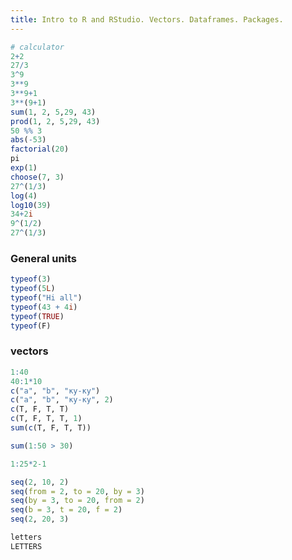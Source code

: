 ```yaml
---
title: Intro to R and RStudio. Vectors. Dataframes. Packages.
---
```

```r
# calculator
2+2
27/3
3^9
3**9
3**9+1
3**(9+1)
sum(1, 2, 5,29, 43)
prod(1, 2, 5,29, 43)
50 %% 3
abs(-53)
factorial(20)
pi
exp(1)
choose(7, 3)
27^(1/3)
log(4)
log10(39)
34+2i
9^(1/2)
27^(1/3)
```

### General units
```r
typeof(3)
typeof(5L)
typeof("Hi all")
typeof(43 + 4i)
typeof(TRUE)
typeof(F)
```

### vectors
```r
1:40
40:1*10
c("a", "b", "ку-ку")
c("a", "b", "ку-ку", 2)
c(T, F, T, T)
c(T, F, T, T, 1)
sum(c(T, F, T, T))

sum(1:50 > 30)

1:25*2-1

seq(2, 10, 2)
seq(from = 2, to = 20, by = 3)
seq(by = 3, to = 20, from = 2)
seq(b = 3, t = 20, f = 2)
seq(2, 20, 3)

letters
LETTERS
```

